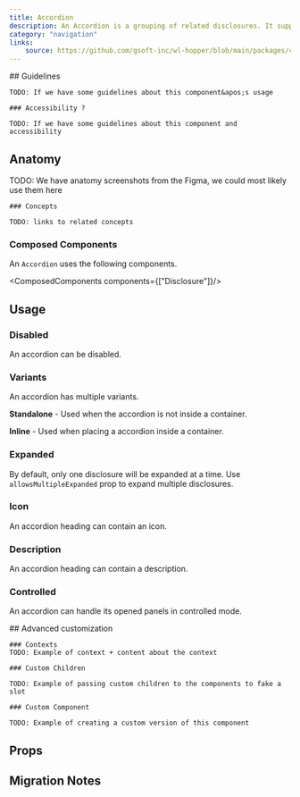 ```yaml
---
title: Accordion
description: An Accordion is a grouping of related disclosures. It supports both single and multiple expanded items.
category: "navigation"
links:
    source: https://github.com/gsoft-inc/wl-hopper/blob/main/packages/components/src/Accordion/src/Accordion.tsx
---
```


<Example src="Accordion/docs/preview" isOpen />

<FeatureFlag flag="next">
    ## Guidelines

    TODO: If we have some guidelines about this component&apos;s usage

    ### Accessibility ?

    TODO: If we have some guidelines about this component and accessibility
</FeatureFlag>

## Anatomy

<FeatureFlag flag="rc">
    TODO: We have anatomy screenshots from the Figma, we could most likely use them here

    ### Concepts

    TODO: links to related concepts
</FeatureFlag>

### Composed Components

An `Accordion` uses the following components.

<ComposedComponents components={["Disclosure"]}/>

## Usage

### Disabled

An accordion can be disabled.

<Example src="Accordion/docs/disabled" />

### Variants

An accordion has multiple variants.

<Example src="Accordion/docs/variants" />

**Standalone** - Used when the accordion is not inside a container.

**Inline** - Used when placing a accordion inside a container.

### Expanded

By default, only one disclosure will be expanded at a time.  Use `allowsMultipleExpanded` prop to expand multiple disclosures.

<Example src="Accordion/docs/variants" />

### Icon

An accordion heading can contain an icon.

<Example src="Accordion/docs/icon" />

### Description

An accordion heading can contain a description.

<Example src="Accordion/docs/description" />

### Controlled

An accordion can handle its opened panels in controlled mode.

<Example src="Accordion/docs/controlled" />

<FeatureFlag flag="next">
    ## Advanced customization

    ### Contexts
    TODO: Example of context + content about the context

    ### Custom Children

    TODO: Example of passing custom children to the components to fake a slot

    ### Custom Component

    TODO: Example of creating a custom version of this component
</FeatureFlag>

## Props

<PropTable component="Accordion" />

## Migration Notes

<MigrateGuide src="Accordion/docs/migration-notes" />
